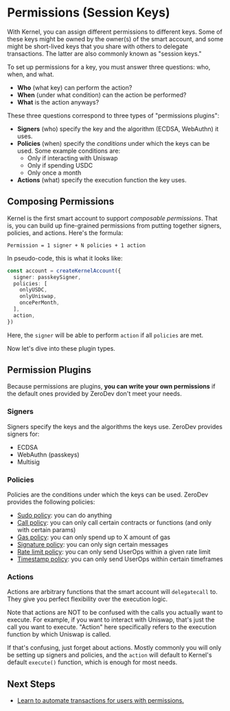 # Permissions (Session Keys)

With Kernel, you can assign different permissions to different keys.  Some of these keys might be owned by the owner(s) of the smart account, and some might be short-lived keys that you share with others to delegate transactions.  The latter are also commonly known as "session keys."

To set up permissions for a key, you must answer three questions: who, when, and what.

- **Who** (what key) can perform the action?
- **When** (under what condition) can the action be performed?
- **What** is the action anyways?

These three questions correspond to three types of "permissions plugins":

- **Signers** (who) specify the key and the algorithm (ECDSA, WebAuthn) it uses.
- **Policies** (when) specify the *conditions* under which the keys can be used.  Some example conditions are:
  - Only if interacting with Uniswap
  - Only if spending USDC
  - Only once a month
- **Actions** (what) specify the execution function the key uses.

## Composing Permissions

Kernel is the first smart account to support *composable permissions*.  That is, you can build up fine-grained permissions from putting together signers, policies, and actions.  Here's the formula:

```
Permission = 1 signer + N policies + 1 action
```

In pseudo-code, this is what it looks like:

```ts
const account = createKernelAccount({
  signer: passkeySigner,
  policies: [
    onlyUSDC,
    onlyUniswap,
    oncePerMonth,
  ],
  action,
})
```

Here, the `signer` will be able to perform `action` if all `policies` are met.

Now let's dive into these plugin types.

## Permission Plugins

Because permissions are plugins, **you can write your own permissions** if the default ones provided by ZeroDev don't meet your needs.

### Signers

Signers specify the keys and the algorithms the keys use.  ZeroDev provides signers for:

- ECDSA
- WebAuthn (passkeys)
- Multisig

### Policies

Policies are the conditions under which the keys can be used.  ZeroDev provides the following policies:

- [Sudo policy](/sdk/permissions/policies/sudo): you can do anything
- [Call policy](/sdk/permissions/policies/call): you can only call certain contracts or functions (and only with certain params)
- [Gas policy](/sdk/permissions/policies/gas): you can only spend up to X amount of gas
- [Signature policy](/sdk/permissions/policies/signature): you can only sign certain messages
- [Rate limit policy](/sdk/permissions/policies/rate-limit): you can only send UserOps within a given rate limit
- [Timestamp policy](/sdk/permissions/policies/timestamp): you can only send UserOps within certain timeframes

### Actions

Actions are arbitrary functions that the smart account will `delegatecall` to.  They give you perfect flexibility over the execution logic.

Note that actions are NOT to be confused with the calls you actually want to execute.  For example, if you want to interact with Uniswap, that's just the call you want to execute.  "Action" here specifically refers to the execution function by which Uniswap is called.

If that's confusing, just forget about actions.  Mostly commonly you will only be setting up signers and policies, and the `action` will default to Kernel's default `execute()` function, which is enough for most needs.

## Next Steps

- [Learn to automate transactions for users with permissions.](/sdk/permissions/transaction-automation)